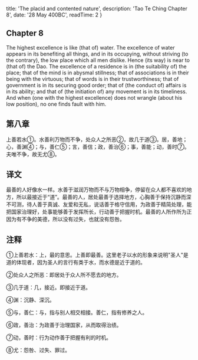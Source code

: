 
  title: 'The placid and contented nature',
  description: 'Tao Te Ching Chapter 8',
  date: '28 May 400BC',
  readTime: 2
}


## Chapter 8

The highest excellence is like (that of) water. The excellence of water appears in its benefiting all things, and in its occupying, without striving (to the contrary), the low place which all men dislike. Hence (its way) is near to (that of) the Dao. The excellence of a residence is in (the suitability of) the place; that of the mind is in abysmal stillness; that of associations is in their being with the virtuous; that of words is in their trustworthiness; that of government is in its securing good order; that of (the conduct of) affairs is in its ability; and that of (the initiation of) any movement is in its timeliness. And when (one with the highest excellence) does not wrangle (about his low position), no one finds fault with him.

## 第八章

上善若水①。水善利万物而不争，处众人之所恶②，故几于道③。居，善地；心，善渊④；与，善仁⑤；言，善信；政，善治⑥；事，善能；动，善时⑦。夫唯不争，故无尤⑧。

## 译文

最善的人好像水一样。水善于滋润万物而不与万物相争，停留在众人都不喜欢的地方，所以最接近于“道”。最善的人，居处最善于选择地方，心胸善于保持沉静而深不可测，待人善于真诚、友爱和无私，说话善于格守信用，为政善于精简处理，能把国家治理好，处事能够善于发挥所长，行动善于把握时机。最善的人所作所为正因为有不争的美德，所以没有过失，也就没有怨咎。

## 注释

①上善若水：上，最的意思。上善即最善。这里老子以水的形象来说明"圣人"是道的体现者，因为圣人的言行有类于水，而水德是近于道的。

②处众人之所恶：即居处于众人所不愿去的地方。

③几于道：几，接近。即接近于道。

④渊：沉静、深沉。

⑤与，善仁：与，指与别人相交相接。善仁，指有修养之人。

⑥政，善治：为政善于治理国家，从而取得治绩。

⑦动，善时：行为动作善于把握有利的时机。

⑧尤：怨咎、过失、罪过。
